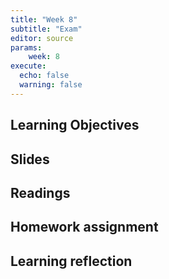 ```yaml
---
title: "Week 8"
subtitle: "Exam"
editor: source
params:
    week: 8
execute: 
  echo: false
  warning: false
---
```


<script defer data-domain="cven5837-ss23.github.io/website" src="https://plausible.io/js/plausible.js"></script>

## Learning Objectives

## Slides

## Readings

## Homework assignment

## Learning reflection

